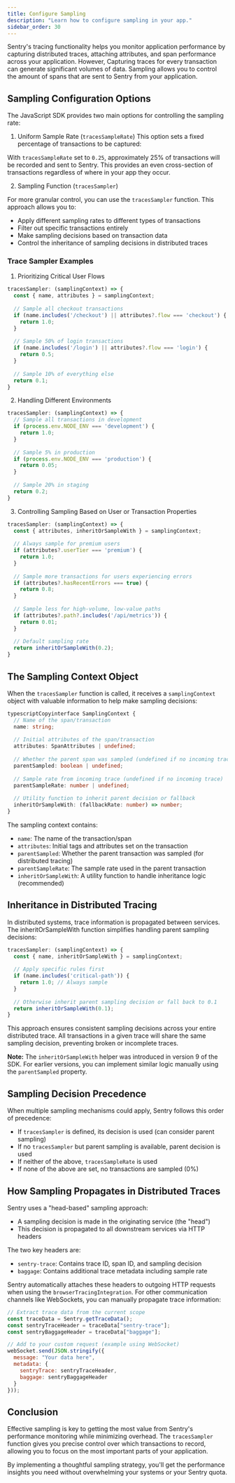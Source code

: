 ```yaml
---
title: Configure Sampling
description: "Learn how to configure sampling in your app."
sidebar_order: 30
---
```


Sentry's tracing functionality helps you monitor application performance by capturing distributed traces, attaching attributes, and span performance across your application. However, Capturing traces for every transaction can generate significant volumes of data. Sampling allows you to control the amount of spans that are sent to Sentry from your application.

## Sampling Configuration Options

The JavaScript SDK provides two main options for controlling the sampling rate:

1. Uniform Sample Rate (`tracesSampleRate`)
This option sets a fixed percentage of transactions to be captured:

<PlatformContent includePath="/tracing/sample-rate" />

With `tracesSampleRate` set to `0.25`, approximately 25% of transactions will be recorded and sent to Sentry. This provides an even cross-section of transactions regardless of where in your app they occur.

2. Sampling Function (`tracesSampler`)

For more granular control, you can use the `tracesSampler` function. This approach allows you to:

- Apply different sampling rates to different types of transactions
- Filter out specific transactions entirely
- Make sampling decisions based on transaction data
- Control the inheritance of sampling decisions in distributed traces

<PlatformContent includePath="/tracing/trace-sampler" />

### Trace Sampler Examples

1. Prioritizing Critical User Flows

```javascript
tracesSampler: (samplingContext) => {
  const { name, attributes } = samplingContext;
  
  // Sample all checkout transactions
  if (name.includes('/checkout') || attributes?.flow === 'checkout') {
    return 1.0;
  }
  
  // Sample 50% of login transactions
  if (name.includes('/login') || attributes?.flow === 'login') {
    return 0.5;
  }
  
  // Sample 10% of everything else
  return 0.1;
}
```

2. Handling Different Environments

```javascript
tracesSampler: (samplingContext) => {
  // Sample all transactions in development
  if (process.env.NODE_ENV === 'development') {
    return 1.0;
  }
  
  // Sample 5% in production
  if (process.env.NODE_ENV === 'production') {
    return 0.05;
  }
  
  // Sample 20% in staging
  return 0.2;
}
```

3. Controlling Sampling Based on User or Transaction Properties

```javascript
tracesSampler: (samplingContext) => {
  const { attributes, inheritOrSampleWith } = samplingContext;
  
  // Always sample for premium users
  if (attributes?.userTier === 'premium') {
    return 1.0;
  }
  
  // Sample more transactions for users experiencing errors
  if (attributes?.hasRecentErrors === true) {
    return 0.8;
  }
  
  // Sample less for high-volume, low-value paths
  if (attributes?.path?.includes('/api/metrics')) {
    return 0.01;
  }
  
  // Default sampling rate
  return inheritOrSampleWith(0.2);
}
```

## The Sampling Context Object

When the `tracesSampler` function is called, it receives a `samplingContext` object with valuable information to help make sampling decisions:

```typescript
typescriptCopyinterface SamplingContext {
  // Name of the span/transaction
  name: string;
  
  // Initial attributes of the span/transaction
  attributes: SpanAttributes | undefined;
  
  // Whether the parent span was sampled (undefined if no incoming trace)
  parentSampled: boolean | undefined;
  
  // Sample rate from incoming trace (undefined if no incoming trace)
  parentSampleRate: number | undefined;
  
  // Utility function to inherit parent decision or fallback
  inheritOrSampleWith: (fallbackRate: number) => number;
}
```

The sampling context contains:

- `name`: The name of the transaction/span
- `attributes`: Initial tags and attributes set on the transaction
- `parentSampled`: Whether the parent transaction was sampled (for distributed tracing)
- `parentSampleRate`: The sample rate used in the parent transaction
- `inheritOrSampleWith`: A utility function to handle inheritance logic (recommended)

## Inheritance in Distributed Tracing

In distributed systems, trace information is propagated between services. The inheritOrSampleWith function simplifies handling parent sampling decisions:

```javascript
tracesSampler: (samplingContext) => {
  const { name, inheritOrSampleWith } = samplingContext;
  
  // Apply specific rules first
  if (name.includes('critical-path')) {
    return 1.0; // Always sample
  }
  
  // Otherwise inherit parent sampling decision or fall back to 0.1
  return inheritOrSampleWith(0.1);
}
```
This approach ensures consistent sampling decisions across your entire distributed trace. All transactions in a given trace will share the same sampling decision, preventing broken or incomplete traces.

**Note:** The `inheritOrSampleWith` helper was introduced in version 9 of the SDK. For earlier versions, you can implement similar logic manually using the `parentSampled` property.

## Sampling Decision Precedence

When multiple sampling mechanisms could apply, Sentry follows this order of precedence:

- If `tracesSampler` is defined, its decision is used (can consider parent sampling)
- If no `tracesSampler` but parent sampling is available, parent decision is used
- If neither of the above, `tracesSampleRate` is used
- If none of the above are set, no transactions are sampled (0%)

## How Sampling Propagates in Distributed Traces

Sentry uses a "head-based" sampling approach:

- A sampling decision is made in the originating service (the "head")
- This decision is propagated to all downstream services via HTTP headers

The two key headers are:
- `sentry-trace`: Contains trace ID, span ID, and sampling decision
- `baggage`: Contains additional trace metadata including sample rate

Sentry automatically attaches these headers to outgoing HTTP requests when using the `browserTracingIntegration`. For other communication channels like WebSockets, you can manually propagate trace information:

```javascript
// Extract trace data from the current scope
const traceData = Sentry.getTraceData();
const sentryTraceHeader = traceData["sentry-trace"];
const sentryBaggageHeader = traceData["baggage"];

// Add to your custom request (example using WebSocket)
webSocket.send(JSON.stringify({
  message: "Your data here",
  metadata: {
    sentryTrace: sentryTraceHeader,
    baggage: sentryBaggageHeader
  }
}));
```

## Conclusion

Effective sampling is key to getting the most value from Sentry's performance monitoring while minimizing overhead. The `tracesSampler` function gives you precise control over which transactions to record, allowing you to focus on the most important parts of your application.

By implementing a thoughtful sampling strategy, you'll get the performance insights you need without overwhelming your systems or your Sentry quota.